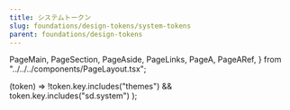 ```yaml
---
title: システムトークン
slug: foundations/design-tokens/system-tokens
parent: foundations/design-tokens
---
```


  PageMain,
  PageSection,
  PageAside,
  PageLinks,
  PageA,
  PageARef,
} from "../../../components/PageLayout.tsx";

  (token) => !token.key.includes("themes") && token.key.includes("sd.system")
);

<PageHeader links={links}>
  <IndexPageHeader
    illustType="A"
    title={"Design Tokens"}
    description={
      "デザイントークンはデザインシステムを構成する最小単位です。デザインと開発でデザイントークンを共有することで、Single Source of Truthを実現します。"
    }
  />
</PageHeader>
<PageMain gridColumn={"span 8"}>
  <PageSection>
    <TokenList tokens={systemTokens} client:load />
  </PageSection>
</PageMain>
